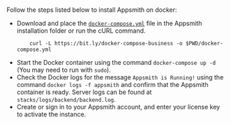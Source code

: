 # 

<HideElements/>

Follow the steps listed below to install Appsmith on docker:


<ul class="circle"> 
<li>Download and place the <a href="https://bit.ly/docker-compose-business"><code>docker-compose.yml</code></a> file in the Appsmith installation folder or run the cURL command.

        curl -L https://bit.ly/docker-compose-business -o $PWD/docker-compose.yml
    
</li> 
<li>Start the Docker container using the command <code>docker-compose up -d</code> (You may need to run with <code>sudo</code>).</li> 
<li>Check the Docker logs for the message <code>Appsmith is Running!</code> using the command <code>docker logs -f appsmith</code> and confirm that the Appsmith container is ready. Server logs can be found at <code>stacks/logs/backend/backend.log</code>.
</li> 
<li>Create or sign in to your Appsmith account, and enter your license key to activate the instance.</li> 
</ul>